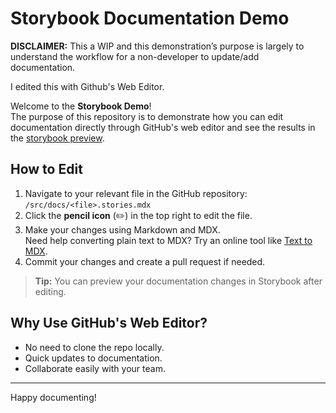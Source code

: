 
<Meta title="Introduction" />

# Storybook Documentation Demo

**DISCLAIMER:** This a WIP and this demonstration’s purpose is largely to understand the workflow for a non-developer to update/add documentation.

I edited this with Github's Web Editor.

Welcome to the **Storybook Demo**!  
The purpose of this repository is to demonstrate how you can edit documentation directly through GitHub's web editor and see the results in the [storybook preview](https://jxh090.github.io/storybook-demo/?path=/docs/introduction--documentation).

## How to Edit

1. Navigate to your relevant file in the GitHub repository:  
   `/src/docs/<file>.stories.mdx`
2. Click the **pencil icon** (✏️) in the top right to edit the file.
3. Make your changes using Markdown and MDX.  
   Need help converting plain text to MDX? Try an online tool like [Text to MDX](https://www.text2mdx.com/).
4. Commit your changes and create a pull request if needed.

> **Tip:** You can preview your documentation changes in Storybook after editing.

## Why Use GitHub's Web Editor?

- No need to clone the repo locally.
- Quick updates to documentation.
- Collaborate easily with your team.

---

Happy documenting!
